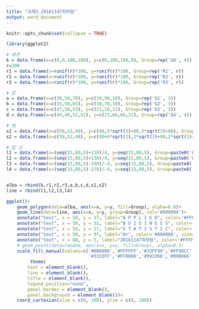 ---
title: "과제3_20161147최하람"
output: word_document
---

```{r setup, include=FALSE}
knitr::opts_chunk$set(collapse = TRUE)
```

```{r}
library(ggplot2)

# 배경
k = data.frame(x=c(0,0,100,100), y=c(0,100,100,0), Group=rep('G0', 4))
r=200
r1 = data.frame(x=runif(r)*100, y=runif(r)*100, Group=rep('R1', r))
r2 = data.frame(x=runif(r)*100, y=runif(r)*100, Group=rep('R2', r))
r3 = data.frame(x=runif(r)*100, y=runif(r)*100, Group=rep('R3', r))

# 탑
a = data.frame(x=c(30,50,70), y=c(10,90,10), Group=rep('G1', 3))
b = data.frame(x=c(35,50,65), y=c(10,70,10), Group=rep('G2', 3))
c = data.frame(x=c(47,50,53), y=c(21,10,21), Group=rep('G3', 3))
d = data.frame(x=c(49,49,51,51), y=c(21,66,66,21), Group=rep('G4', 4))

# 별
s1 = data.frame(x=c(50,52,48), y=c(90,5*sqrt(3)+90,5*sqrt(3)+90), Group=rep('G5', 3))
s2 = data.frame(x=c(50,52,48), y=c(90+6*sqrt(3),2*sqrt(3)+90,2*sqrt(3)+90), Group=rep('G6', 3))

# 탑 선
l1 = data.frame(x=(seq(15,80,5)+110)/4, y=seq(15,80,5), Group=paste0('L',seq(1,14)))
l2 = data.frame(x=(seq(15,80,5)+130)/4, y=seq(15,80,5), Group=paste0('L',seq(1,14)))
l3 = data.frame(x=(seq(15,80,5)-290)/-4, y=seq(15,80,5), Group=paste0('L',seq(17,30)))
l4 = data.frame(x=(seq(15,80,5)-270)/-4, y=seq(15,80,5), Group=paste0('L',seq(17,30)))


alba = rbind(k,r1,r2,r3,a,b,c,d,s1,s2)
line = rbind(l1,l2,l3,l4)

ggplot()+
    geom_polygon(data=alba, aes(x=x, y=y, fill=Group), alpha=0.8)+
    geom_line(data=line, aes(x=x, y=y, group=Group), col='#999999')+
    annotate("text", x = 50, y = 37, label="A P P L I E D", color='#FFFFFF', size=4.5, family='serif')+
    annotate("text", x = 50, y = 32, label="B U I S I N E S S", color='#FFFFFF', size=4.5, family='serif')+
    annotate("text", x = 50, y = 27, label="S T A T I S T I C", color='#FFFFFF', size=4.7, family='serif')+
    annotate("text", x = 50, y = 97, label="A+", color='#000000', size=2.8, fontface='bold')+
    annotate("text", x = 88, y = 5, label="20161147최하람", color='#FFFF00', size=5, fontface='bold')+
    # geom_point(data=random, aes(x=x, y=y, fill=Group), alpha=0.3)
    scale_fill_manual(values=c('#000000','#FFFFFF','#33FF99','#FF99CC', # 여기까지 배경색
                               '#3333FF','#FF0000','#993366','#990066','#FFCC00','#FFCC00'))+ # 여기서부터는 탑 색
         theme(
        text = element_blank(),
        line = element_blank(),
        title = element_blank(),
        legend.position="none",
        panel.border = element_blank(),
        panel.background = element_blank())+
    coord_cartesian(xlim = c(0, 100), ylim = c(0, 100))
```

